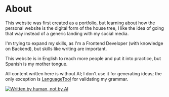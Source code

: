 # About

This website was first created as a portfolio, but learning about how the
personal website is the digital form of the house tree, I like the idea of going
that way instead of a generic landing with my social media.

I'm trying to expand my skills, as I'm a Frontend Developer (with knowledge on
Backend), but skills like writing are important.

This website is in English to reach more people and put it into practice, but
Spanish is my mother tongue.

All content written here is without AI; I don't use it for generating ideas; the
only exception is [LanguageTool](https://languagetool.org/) for validating my
grammar.

[![Written by human, not by AI](/written-by-human-not-by-ai.svg)](https://notbyai.fyi/)
